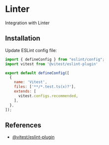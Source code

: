 
# Linter

Integration with Linter


## Installation

<PackageManagerTabs command="install --save-dev @vitest/eslint-plugin" />

Update ESLint config file:

```js title="eslint.config.js" {2,8}
import { defineConfig } from "eslint/config";
import vitest from '@vitest/eslint-plugin'

export default defineConfig([
  {
    name: 'Vitest',    
    files: ['**/*.test.ts(x)?'],
    extends: [
      vitest.configs.recommended,
    ],
  },
]);
```


## References

- [@vitest/eslint-plugin](https://github.com/vitest-dev/eslint-plugin-vitest)